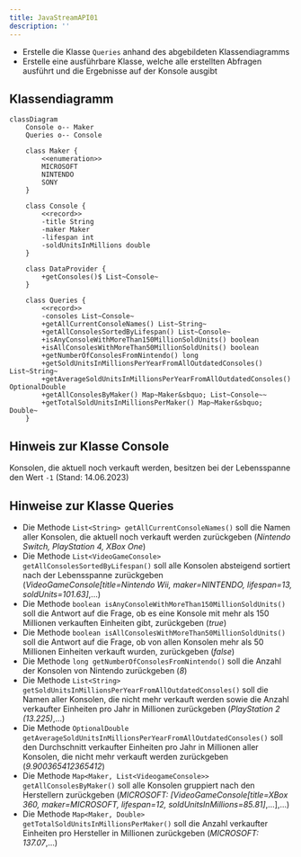 ```yaml
---
title: JavaStreamAPI01
description: ''
---
```



- Erstelle die Klasse `Queries` anhand des abgebildeten Klassendiagramms
- Erstelle eine ausführbare Klasse, welche alle erstellten Abfragen ausführt und
  die Ergebnisse auf der Konsole ausgibt

## Klassendiagramm

```mermaid
classDiagram
    Console o-- Maker
    Queries o-- Console

    class Maker {
        <<enumeration>>
        MICROSOFT
        NINTENDO
        SONY
    }

    class Console {
        <<record>>
        -title String
        -maker Maker
        -lifespan int
        -soldUnitsInMillions double
    }

    class DataProvider {
        +getConsoles()$ List~Console~
    }

    class Queries {
        <<record>>
        -consoles List~Console~
        +getAllCurrentConsoleNames() List~String~
        +getAllConsolesSortedByLifespan() List~Console~
        +isAnyConsoleWithMoreThan150MillionSoldUnits() boolean
        +isAllConsolesWithMoreThan50MillionSoldUnits() boolean
        +getNumberOfConsolesFromNintendo() long
        +getSoldUnitsInMillionsPerYearFromAllOutdatedConsoles() List~String~
        +getAverageSoldUnitsInMillionsPerYearFromAllOutdatedConsoles() OptionalDouble
        +getAllConsolesByMaker() Map~Maker&sbquo; List~Console~~
        +getTotalSoldUnitsInMillionsPerMaker() Map~Maker&sbquo; Double~
    }
```

## Hinweis zur Klasse Console

Konsolen, die aktuell noch verkauft werden, besitzen bei der Lebensspanne den
Wert `-1` (Stand: 14.06.2023)

## Hinweise zur Klasse Queries

- Die Methode `List<String> getAllCurrentConsoleNames()` soll die Namen aller
  Konsolen, die aktuell noch verkauft werden zurückgeben (_Nintendo Switch,
  PlayStation 4, XBox One_)
- Die Methode `List<VideoGameConsole> getAllConsolesSortedByLifespan()` soll
  alle Konsolen absteigend sortiert nach der Lebensspanne zurückgeben
  (_VideoGameConsole\[title=Nintendo Wii, maker=NINTENDO, lifespan=13,
  soldUnits=101.63]_,...)
- Die Methode `boolean isAnyConsoleWithMoreThan150MillionSoldUnits()` soll die
  Antwort auf die Frage, ob es eine Konsole mit mehr als 150 Millionen
  verkauften Einheiten gibt, zurückgeben (_true_)
- Die Methode `boolean isAllConsolesWithMoreThan50MillionSoldUnits()` soll die
  Antwort auf die Frage, ob von allen Konsolen mehr als 50 Millionen Einheiten
  verkauft wurden, zurückgeben (_false_)
- Die Methode `long getNumberOfConsolesFromNintendo()` soll die Anzahl der
  Konsolen von Nintendo zurückgeben (_8_)
- Die Methode
  `List<String> getSoldUnitsInMillionsPerYearFromAllOutdatedConsoles()` soll die
  Namen aller Konsolen, die nicht mehr verkauft werden sowie die Anzahl
  verkaufter Einheiten pro Jahr in Millionen zurückgeben (_PlayStation 2
  (13.225)_,...)
- Die Methode
  `OptionalDouble getAverageSoldUnitsInMillionsPerYearFromAllOutdatedConsoles()`
  soll den Durchschnitt verkaufter Einheiten pro Jahr in Millionen aller
  Konsolen, die nicht mehr verkauft werden zurückgeben (_9.900365412365412_)
- Die Methode `Map<Maker, List<VideogameConsole>> getAllConsolesByMaker()` soll
  alle Konsolen gruppiert nach den Herstellern zurückgeben (_MICROSOFT:
  \[VideoGameConsole\[title=XBox 360, maker=MICROSOFT, lifespan=12,
  soldUnitsInMillions=85.81]_,...],...)
- Die Methode `Map<Maker, Double> getTotalSoldUnitsInMillionsPerMaker()` soll
  die Anzahl verkaufter Einheiten pro Hersteller in Millionen zurückgeben
  (_MICROSOFT: 137.07_,...)

<Exercise pullRequest="71" branchSuffix="stream-api/01" />
